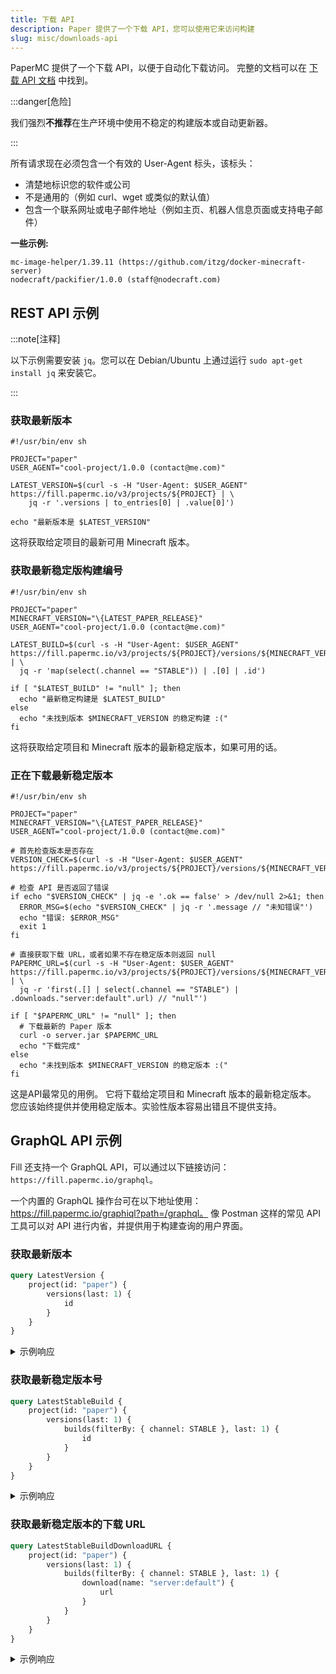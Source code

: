 ```yaml
---
title: 下载 API
description: Paper 提供了一个下载 API，您可以使用它来访问构建
slug: misc/downloads-api
---
```


PaperMC 提供了一个下载 API，以便于自动化下载访问。
完整的文档可以在 [下载 API 文档](https://fill.papermc.io/swagger-ui/index.html#/) 中找到。

:::danger[危险]

我们强烈**不推荐**在生产环境中使用不稳定的构建版本或自动更新器。

:::

所有请求现在必须包含一个有效的 User-Agent 标头，该标头：
- 清楚地标识您的软件或公司
- 不是通用的（例如 curl、wget 或类似的默认值）
- 包含一个联系网址或电子邮件地址（例如主页、机器人信息页面或支持电子邮件）

**一些示例:**
```
mc-image-helper/1.39.11 (https://github.com/itzg/docker-minecraft-server)
nodecraft/packifier/1.0.0 (staff@nodecraft.com)
```

## REST API 示例

:::note[注释]

以下示例需要安装 `jq`。您可以在 Debian/Ubuntu 上通过运行 `sudo apt-get install jq` 来安装它。

:::

### 获取最新版本

```shell
#!/usr/bin/env sh

PROJECT="paper"
USER_AGENT="cool-project/1.0.0 (contact@me.com)"

LATEST_VERSION=$(curl -s -H "User-Agent: $USER_AGENT" https://fill.papermc.io/v3/projects/${PROJECT} | \
    jq -r '.versions | to_entries[0] | .value[0]')

echo "最新版本是 $LATEST_VERSION"
```

这将获取给定项目的最新可用 Minecraft 版本。

### 获取最新稳定版构建编号

```shell replace
#!/usr/bin/env sh

PROJECT="paper"
MINECRAFT_VERSION="\{LATEST_PAPER_RELEASE}"
USER_AGENT="cool-project/1.0.0 (contact@me.com)"

LATEST_BUILD=$(curl -s -H "User-Agent: $USER_AGENT" https://fill.papermc.io/v3/projects/${PROJECT}/versions/${MINECRAFT_VERSION}/builds | \
  jq -r 'map(select(.channel == "STABLE")) | .[0] | .id')

if [ "$LATEST_BUILD" != "null" ]; then
  echo "最新稳定构建是 $LATEST_BUILD"
else
  echo "未找到版本 $MINECRAFT_VERSION 的稳定构建 :("
fi
```

这将获取给定项目和 Minecraft 版本的最新稳定版本，如果可用的话。

### 正在下载最新稳定版本

```shell replace
#!/usr/bin/env sh

PROJECT="paper"
MINECRAFT_VERSION="\{LATEST_PAPER_RELEASE}"
USER_AGENT="cool-project/1.0.0 (contact@me.com)"

# 首先检查版本是否存在
VERSION_CHECK=$(curl -s -H "User-Agent: $USER_AGENT" https://fill.papermc.io/v3/projects/${PROJECT}/versions/${MINECRAFT_VERSION}/builds)

# 检查 API 是否返回了错误
if echo "$VERSION_CHECK" | jq -e '.ok == false' > /dev/null 2>&1; then
  ERROR_MSG=$(echo "$VERSION_CHECK" | jq -r '.message // "未知错误"')
  echo "错误: $ERROR_MSG"
  exit 1
fi

# 直接获取下载 URL，或者如果不存在稳定版本则返回 null
PAPERMC_URL=$(curl -s -H "User-Agent: $USER_AGENT" https://fill.papermc.io/v3/projects/${PROJECT}/versions/${MINECRAFT_VERSION}/builds | \
  jq -r 'first(.[] | select(.channel == "STABLE") | .downloads."server:default".url) // "null"')

if [ "$PAPERMC_URL" != "null" ]; then
  # 下载最新的 Paper 版本
  curl -o server.jar $PAPERMC_URL
  echo "下载完成"
else
  echo "未找到版本 $MINECRAFT_VERSION 的稳定版本 :("
fi
```

这是API最常见的用例。
它将下载给定项目和 Minecraft 版本的最新稳定版本。
您应该始终提供并使用稳定版本。实验性版本容易出错且不提供支持。

## GraphQL API 示例

Fill 还支持一个 GraphQL API，可以通过以下链接访问：`https://fill.papermc.io/graphql`。

一个内置的 GraphQL 操作台可在以下地址使用：https://fill.papermc.io/graphiql?path=/graphql。
像 Postman 这样的常见 API 工具可以对 API 进行内省，并提供用于构建查询的用户界面。

### 获取最新版本
```graphql
query LatestVersion {
    project(id: "paper") {
        versions(last: 1) {
            id
        }
    }
}
```

<details>
<summary>示例响应</summary>

```json
{
    "data": {
        "project": {
            "versions": [
                {
                    "id": "1.21.6"
                }
            ]
        }
    }
}
```

</details>

### 获取最新稳定版本号
```graphql
query LatestStableBuild {
    project(id: "paper") {
        versions(last: 1) {
            builds(filterBy: { channel: STABLE }, last: 1) {
                id
            }
        }
    }
}
```

<details>
<summary>示例响应</summary>

```json
{
    "data": {
        "project": {
            "versions": [
                {
                    "builds": [
                        {
                            "id": 46
                        }
                    ]
                }
            ]
        }
    }
}
```

</details>

### 获取最新稳定版本的下载 URL
```graphql
query LatestStableBuildDownloadURL {
    project(id: "paper") {
        versions(last: 1) {
            builds(filterBy: { channel: STABLE }, last: 1) {
                download(name: "server:default") {
                    url
                }
            }
        }
    }
}
```

<details>
<summary>示例响应</summary>

```json
{
    "data": {
        "project": {
            "versions": [
                {
                    "builds": [
                        {
                            "download": {
                                "url": "https://fill-data.papermc.io/v1/objects/bfca155b4a6b45644bfc1766f4e02a83c736e45fcc060e8788c71d6e7b3d56f6/paper-1.21.6-46.jar"
                            }
                        }
                    ]
                }
            ]
        }
    }
}
```

</details>
